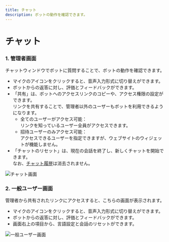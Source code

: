 ```yaml
---
title: チャット
description: ボットの動作を確認できます。
---
```


# チャット

### 1. 管理者画面

チャットウィンドウでボットに質問することで、ボットの動作を確認できます。

* マイクのアイコンをクリックすると、音声入力形式に切り替えができます。
* ボットからの返答に対し、評価とフィードバックができます。
* 「共有」は、ボットへのアクセスリンクのコピーや、アクセス権限の設定ができます。\
  リンクを共有することで、管理者以外のユーザーもボットを利用できるようになります。
  * 全てのユーザーがアクセス可能：\
    リンクを知っているユーザー全員がアクセスできます。
  * 招待ユーザーのみアクセス可能：\
    アクセスできるユーザーを指定できますが、ウェブサイトのウィジェットが機能しません。
* 「チャットのリセット」は、現在の会話を終了し、新しくチャットを開始できます。\
  なお、[チャット履歴](../customize/chat-history.md)は消去されません。

![チャット画面](../../../.gitbook/assets/GBase項目-チャット.png)

### 2. 一般ユーザー画面

管理者から共有されたリンクにアクセスすると、こちらの画面が表示されます。

* マイクのアイコンをクリックすると、音声入力形式に切り替えができます。
* ボットからの返答に対し、評価とフィードバックができます。
* 画面右上の項目から、言語設定と会話のリセットができます。

![一般ユーザー画面](../../../.gitbook/assets/スクリーンショット%202025-04-09%20162412%20(1).png)
